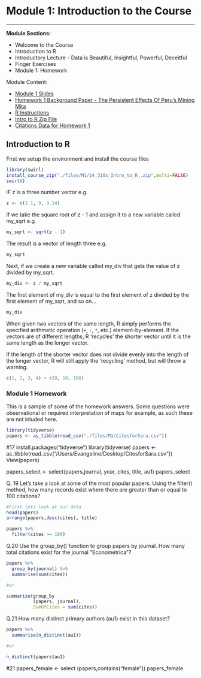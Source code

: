 # Module 1: Introduction to the Course
***


**Module Sections:**

* Welcome to the Course
* Introduction to R
* Introductory Lecture - Data is Beautiful, Insightful, Powerful, Deceitful
* Finger Exercises 
* Module 1: Homework

Module Content:

* [Module 1 Slides](./files/M1/Lecture_Slides_01.pdf)
* [Homework 1 Background Paper -  The Persistent Effects Of Peru’s Mining Mita](./files/M1/M1Paper.pdf) 
* [R Instructions](./files/M1/R_Instructions.pdf)  
* [Intro to R Zip File](./files/M1/14_310x_Intro_to_R_.zip.pdf)  
* [Citations Data for Homework 1]("./files/CitesforSara.csv")


## Introduction to R

First we setup the environment and install the course files

```r
library(swirl)
install_course_zip("./files/M1/14_310x_Intro_to_R_.zip",multi=FALSE)
swirl()
```

IF z is a three number vector e.g.

```r
z <- c(1.1, 9, 3.14)
```

If we take the square root of z - 1 and assign it to a new variable called my_sqrt e.g.

```r
my_sqrt <- sqrt(z - 1)
```

The result is a vector of length three e.g.

```r
my_sqrt
```

Next, if we create a new variable called my_div that gets the value of z divided by my_sqrt.


```r
my_div <- z / my_sqrt
```

The first element of my_div is equal to the first element of z divided by the first element of my_sqrt, and so on...

```r
my_div
```

When given two vectors of the same length, R simply performs the specified arithmetic operation (`+`, `-`, `*`, etc.) element-by-element. If the vectors are of different lengths, R 'recycles' the shorter vector until it is the same length as the longer vector.

If the length of the shorter vector does not divide evenly into the length of the longer vector, R will still apply the 'recycling' method, but will
throw a warning.

```r
c(1, 2, 3, 4) + c(0, 10, 100)
```


### Module 1 Homework

This is a sample of some of the homework answers. Some questions were observational or required interpretation of maps for example, as such these are not inluded here.

```r
library(tidyverse)
papers <- as_tibble(read_csv("./files/M1/CitesforSara.csv"))

```
#17
install.packages("tidyverse")
library(tidyverse)
papers <- as_tibble(read_csv("/Users/Evangeline/Desktop/CitesforSara.csv"))
View(papers)

papers_select <- select(papers,journal, year, cites, title, au1)
papers_select


Q. 19 Let's take a look at some of the most popular papers. 
Using the filter() method, how many records exist where there are greater than or equal to 100 citations?

```r

#First lets look at our data
head(papers)
arrange(papers,desc(cites), title)

papers %>%
  filter(cites >= 100) 
```

Q.20 Use the group_by() function to group papers by journal. How many total citations exist for the journal "Econometrica"?

```r
papers %>%
  group_by(journal) %>%
  summarise(sum(cites))

#or

summarize(group_by
          (papers, journal), 
          SumOfCites = sum(cites))
```

Q.21 How many distinct primary authors (au1) exist in this dataset?
  
```r
papers %>%
  summarise(n_distinct(au1))

#or

n_distinct(papers$au1)
```
  
#21
papers_female <- select (papers,contains("female"))
papers_female
